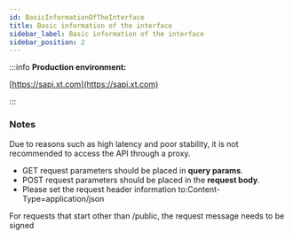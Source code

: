 ```yaml
---
id: BasicInformationOfTheInterface
title: Basic information of the interface
sidebar_label: Basic information of the interface
sidebar_position: 2
---
```



:::info **Production environment:**

[https://sapi.xt.com](https://sapi.xt.com)

:::

### Notes

Due to reasons such as high latency and poor stability, it is not recommended to access the API through a proxy.

- GET request parameters should be placed in **query params**.
- POST request parameters should be placed in the **request body**.
- Please set the request header information to:Content-Type=application/json

For requests that start other than /public, the request message needs to be signed
